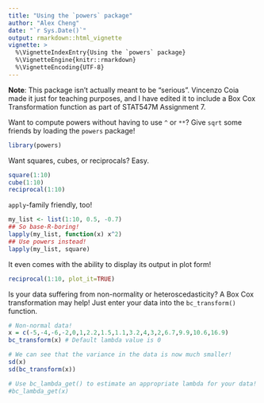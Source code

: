```yaml
---
title: "Using the `powers` package"
author: "Alex Cheng"
date: "`r Sys.Date()`"
output: rmarkdown::html_vignette
vignette: >
  %\VignetteIndexEntry{Using the `powers` package}
  %\VignetteEngine{knitr::rmarkdown}
  %\VignetteEncoding{UTF-8}
---
```


__Note__: This package isn't actually meant to be "serious". Vincenzo Coia made it just for teaching purposes, and I have edited it to include a Box Cox Transformation function as part of STAT547M Assignment 7.

Want to compute powers without having to use `^` or `**`? Give `sqrt` some friends by loading the `powers` package! 

```r
library(powers)
```

Want squares, cubes, or reciprocals? Easy.

```r
square(1:10)
cube(1:10)
reciprocal(1:10)
```

`apply`-family friendly, too!

```r
my_list <- list(1:10, 0.5, -0.7)
## So base-R-boring!
lapply(my_list, function(x) x^2)
## Use powers instead!
lapply(my_list, square)
```

It even comes with the ability to display its output in plot form!

```r
reciprocal(1:10, plot_it=TRUE)
```

Is your data suffering from non-normality or heteroscedasticity? A Box Cox transformation may help! Just enter your data into the `bc_transform()` function.

```r
# Non-normal data!
x = c(-5,-4,-6,-2,0,1,2.2,1.5,1.1,3.2,4,3,2,6.7,9.9,10.6,16.9)
bc_transform(x) # Default lambda value is 0

# We can see that the variance in the data is now much smaller!
sd(x)
sd(bc_transform(x))

# Use bc_lambda_get() to estimate an appropriate lambda for your data!
#bc_lambda_get(x)
```

